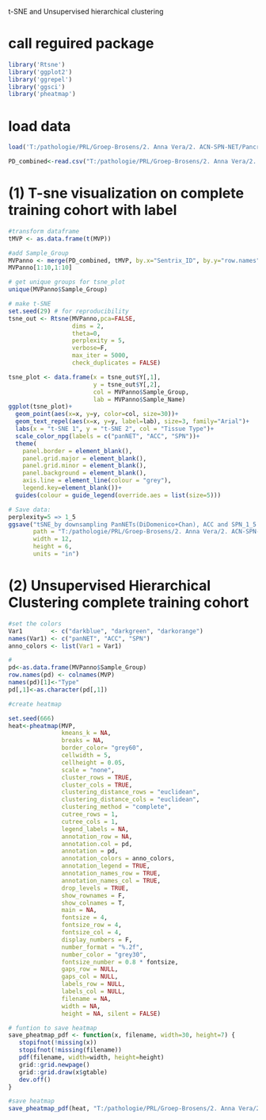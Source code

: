 t-SNE and Unsupervised hierarchical clustering

# call reguired package
```r
library('Rtsne')
library('ggplot2')
library('ggrepel')
library('ggsci')
library('pheatmap')
``` 

# load data
```r
load('T:/pathologie/PRL/Groep-Brosens/2. Anna Vera/2. ACN-SPN-NET/Pancreas-ID/04_RandomForest/920MVPbyRF.Rdata')

PD_combined<-read.csv("T:/pathologie/PRL/Groep-Brosens/2. Anna Vera/2. ACN-SPN-NET/Pancreas-ID/data/PD_Annotation.csv", header=TRUE)
``` 

# (1) T-sne visualization on complete training cohort with label

```r
#transform dataframe
tMVP <- as.data.frame(t(MVP))

#add Sample_Group
MVPanno <- merge(PD_combined, tMVP, by.x="Sentrix_ID", by.y="row.names", sort = FALSE)
MVPanno[1:10,1:10]

# get unique groups for tsne_plot
unique(MVPanno$Sample_Group)

# make t-SNE
set.seed(29) # for reproducibility
tsne_out <- Rtsne(MVPanno,pca=FALSE, 
                  dims = 2, 
                  theta=0, 
                  perplexity = 5, 
                  verbose=F, 
                  max_iter = 5000,
                  check_duplicates = FALSE)

tsne_plot <- data.frame(x = tsne_out$Y[,1], 
                        y = tsne_out$Y[,2], 
                        col = MVPanno$Sample_Group, 
                        lab = MVPanno$Sample_Name)
ggplot(tsne_plot)+ 
  geom_point(aes(x=x, y=y, color=col, size=30))+
  geom_text_repel(aes(x=x, y=y, label=lab), size=3, family="Arial")+
  labs(x = "t-SNE 1", y = "t-SNE 2", col = "Tissue Type")+
  scale_color_npg(labels = c("panNET", "ACC", "SPN"))+
  theme(
    panel.border = element_blank(),  
    panel.grid.major = element_blank(),
    panel.grid.minor = element_blank(),
    panel.background = element_blank(),
    axis.line = element_line(colour = "grey"),
    legend.key=element_blank())+
  guides(colour = guide_legend(override.aes = list(size=5)))

# Save data: 
perplexity=5 => 1_5
ggsave("tSNE_by downsampling PanNETs(DiDomenico+Chan), ACC and SPN_1_5.png", 
       path = "T:/pathologie/PRL/Groep-Brosens/2. Anna Vera/2. ACN-SPN-NET/Pancreas-ID/02_Merge/Merged/", 
       width = 12,
       height = 6,
       units = "in")
```

# (2) Unsupervised Hierarchical Clustering complete training cohort 
```r
#set the colors
Var1        <- c("darkblue", "darkgreen", "darkorange")
names(Var1) <- c("panNET", "ACC", "SPN")
anno_colors <- list(Var1 = Var1)

#
pd<-as.data.frame(MVPanno$Sample_Group)
row.names(pd) <- colnames(MVP)
names(pd)[1]<-"Type"
pd[,1]<-as.character(pd[,1])

#create heatmap

set.seed(666)
heat<-pheatmap(MVP,
               kmeans_k = NA, 
               breaks = NA,
               border_color= "grey60",
               cellwidth = 5,
               cellheight = 0.05,
               scale = "none",
               cluster_rows = TRUE,
               cluster_cols = TRUE,
               clustering_distance_rows = "euclidean",
               clustering_distance_cols = "euclidean", 
               clustering_method = "complete",
               cutree_rows = 1, 
               cutree_cols = 1,
               legend_labels = NA,
               annotation_row = NA, 
               annotation.col = pd,
               annotation = pd, 
               annotation_colors = anno_colors, 
               annotation_legend = TRUE,
               annotation_names_row = TRUE, 
               annotation_names_col = TRUE,
               drop_levels = TRUE, 
               show_rownames = F, 
               show_colnames = T, 
               main = NA, 
               fontsize = 4,
               fontsize_row = 4, 
               fontsize_col = 4,
               display_numbers = F, 
               number_format = "%.2f", 
               number_color = "grey30",
               fontsize_number = 0.8 * fontsize, 
               gaps_row = NULL,
               gaps_col = NULL,
               labels_row = NULL, 
               labels_col = NULL,
               filename = NA, 
               width = NA,
               height = NA, silent = FALSE)

# funtion to save heatmap
save_pheatmap_pdf <- function(x, filename, width=30, height=7) {
   stopifnot(!missing(x))
   stopifnot(!missing(filename))
   pdf(filename, width=width, height=height)
   grid::grid.newpage()
   grid::grid.draw(x$gtable)
   dev.off()
}

#save heatmap
save_pheatmap_pdf(heat, "T:/pathologie/PRL/Groep-Brosens/2. Anna Vera/2. ACN-SPN-NET/Pancreas-ID/results/SupFigclustering3.pdf")
```

